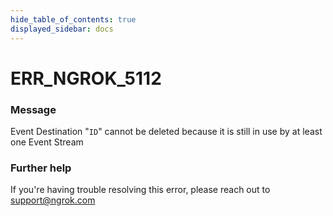 ```yaml
---
hide_table_of_contents: true
displayed_sidebar: docs
---
```



# ERR_NGROK_5112

### Message

Event Destination "`ID`" cannot be deleted because it is still in use by at least one Event Stream

### Further help

If you're having trouble resolving this error, please reach out to [support@ngrok.com](mailto:support@ngrok.com?subject=Help%20with%20ERR_NGROK_5112)

<ErrorDetails error="err_ngrok_5112" />
